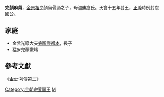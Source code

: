 {{No footnotes|time=2022-02-23T04:05:31+00:00}}
'''完顏麻頗'''，[[金景祖|金景祖]]完顏烏骨迺之子，母溫迪痕氏。天會十五年封王，[[正隆|正隆]]時例封虞國公。

==家庭==
*金紫光祿大夫[[完顏謾都本|完顏謾都本]]，長子
*猛安完顏蠻睹

==參考文獻==
《[[金史|金史]]·列傳第三》

{{金朝人物小作品}}

[[Category:金朝宗室国王|Category:金朝宗室国王]]
[[Category:完顏氏|M]]